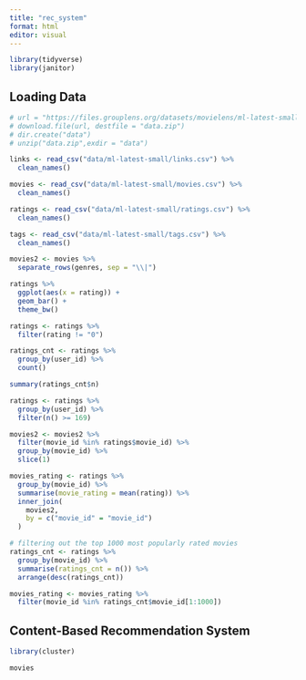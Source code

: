 ```yaml
---
title: "rec_system"
format: html
editor: visual
---
```


```r
library(tidyverse)
library(janitor)
```


## Loading Data


```r
# url = "https://files.grouplens.org/datasets/movielens/ml-latest-small.zip"
# download.file(url, destfile = "data.zip")
# dir.create("data")
# unzip("data.zip",exdir = "data")   

links <- read_csv("data/ml-latest-small/links.csv") %>% 
  clean_names()

movies <- read_csv("data/ml-latest-small/movies.csv") %>% 
  clean_names()

ratings <- read_csv("data/ml-latest-small/ratings.csv") %>% 
  clean_names()

tags <- read_csv("data/ml-latest-small/tags.csv") %>% 
  clean_names()
```


```r
movies2 <- movies %>% 
  separate_rows(genres, sep = "\\|")
```


```r
ratings %>% 
  ggplot(aes(x = rating)) +
  geom_bar() +
  theme_bw()
```



```r
ratings <- ratings %>% 
  filter(rating != "0")
```


```r
ratings_cnt <- ratings %>% 
  group_by(user_id) %>% 
  count()

summary(ratings_cnt$n)
```


```r
ratings <- ratings %>% 
  group_by(user_id) %>% 
  filter(n() >= 169)

movies2 <- movies2 %>% 
  filter(movie_id %in% ratings$movie_id) %>% 
  group_by(movie_id) %>% 
  slice(1)
```


```r
movies_rating <- ratings %>% 
  group_by(movie_id) %>% 
  summarise(movie_rating = mean(rating)) %>% 
  inner_join(
    movies2,
    by = c("movie_id" = "movie_id")
  )
```


```r
# filtering out the top 1000 most popularly rated movies
ratings_cnt <- ratings %>% 
  group_by(movie_id) %>% 
  summarise(ratings_cnt = n()) %>% 
  arrange(desc(ratings_cnt))

movies_rating <- movies_rating %>% 
  filter(movie_id %in% ratings_cnt$movie_id[1:1000])
```



## Content-Based Recommendation System

```r
library(cluster)
```


```r
movies
```










































